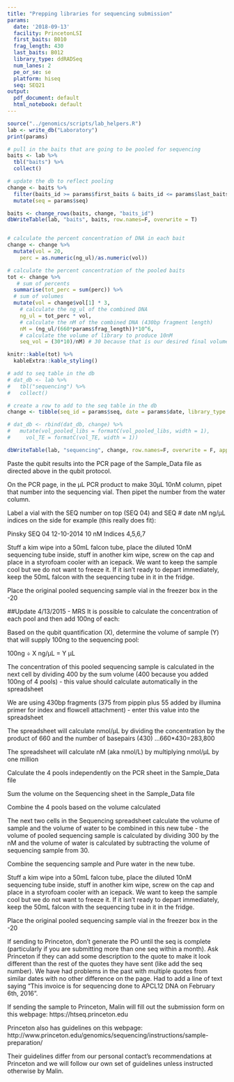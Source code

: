 ```yaml
---
title: "Prepping libraries for sequencing submission"
params:
  date: '2018-09-13'
  facility: PrincetonLSI
  first_baits: B010
  frag_length: 430
  last_baits: B012
  library_type: ddRADSeq
  num_lanes: 2
  pe_or_se: se
  platform: hiseq
  seq: SEQ21
output:
  pdf_document: default
  html_notebook: default
---
```

```r
source("../genomics/scripts/lab_helpers.R")
lab <- write_db("Laboratory")
print(params)

# pull in the baits that are going to be pooled for sequencing
baits <- lab %>% 
  tbl("baits") %>% 
  collect() 

# update the db to reflect pooling
change <- baits %>% 
  filter(baits_id >= params$first_baits & baits_id <= params$last_baits) %>% 
  mutate(seq = params$seq)

baits <- change_rows(baits, change, "baits_id")
dbWriteTable(lab, "baits", baits, row.names=F, overwrite = T)


# calculate the percent concentration of DNA in each bait
change <- change %>% 
  mutate(vol = 20, 
    perc = as.numeric(ng_ul)/as.numeric(vol))

# calculate the percent concentration of the pooled baits
tot <- change %>% 
   # sum of percents
  summarise(tot_perc = sum(perc)) %>%
  # sum of volumes
  mutate(vol = change$vol[1] * 3,  
    # calculate the ng_ul of the combined DNA
    ng_ul = tot_perc * vol, 
    # calculate the nM of the combined DNA (430bp fragment length)
    nM = (ng_ul/(660*params$frag_length))*10^6, 
    # calculate the volume of library to produce 10nM
    seq_vol = (30*10)/nM) # 30 because that is our desired final volume to send to seq, 10 because we want to send 10nM 

knitr::kable(tot) %>% 
  kableExtra::kable_styling()

# add to seq table in the db
# dat_db <- lab %>% 
#   tbl("sequencing") %>% 
#   collect()

# create a row to add to the seq table in the db
change <- tibble(seq_id = params$seq, date = params$date, library_type = params$library_type, facility = params$facility, platform = params$platform, num_lanes = params$num_lanes, pe_se = params$pe_or_se, vol_pooled_libs = tot$seq_vol, vol_TE = (30-tot$seq_vol), contents = paste(params$first_baits, params$last_baits, sep = "-"))

# dat_db <- rbind(dat_db, change) %>% 
#   mutate(vol_pooled_libs = formatC(vol_pooled_libs, width = 1), 
#     vol_TE = formatC(vol_TE, width = 1))

dbWriteTable(lab, "sequencing", change, row.names=F, overwrite = F, append = T)
```






Paste the qubit results into the PCR page of the Sample_Data file as directed above in the qubit protocol.

On the PCR page, in the µL PCR product to make 30µL 10nM column, pipet that number into the sequencing vial.
Then pipet the number from the water column.

Label a vial with the SEQ number on top (SEQ 04) and  SEQ # date nM ng/µL indices on the side for example (this really does fit):

Pinsky
SEQ 04
12-10-2014
10 nM 
Indices 4,5,6,7

Stuff a kim wipe into a 50mL falcon tube, place the diluted 10nM sequencing tube inside, stuff in another kim wipe, screw on the cap and place in a styrofoam cooler with an icepack.  We want to keep the sample cool but we do not want to freeze it.  If it isn’t ready to depart immediately, keep the 50mL falcon with the sequencing tube in it in the fridge.

Place the original pooled sequencing sample vial in the freezer box in the -20

##Update 4/13/2015 - MRS
It is possible to calculate the concentration of each pool and then add 100ng of each:

Based on the qubit quantification (X), determine the volume of sample (Y) that will supply 100ng to the sequencing pool:

100ng ÷ X ng/µL = Y µL

The concentration of this pooled sequencing sample is calculated in the next cell by dividing 400 by the sum volume (400 because you added 100ng of 4 pools) - this value should calculate automatically in the spreadsheet

We are using 430bp fragments (375 from pippin plus 55 added by illumina primer for index and flowcell attachment) - enter this value into the spreadsheet

The spreadsheet will calculate nmol/µL by dividing the concentration by the product of 660 and the number of basepairs (430) …660*430=283,800

The spreadsheet will calculate nM (aka nmol/L) by multiplying nmol/µL by one million




Calculate the 4 pools independently on the PCR sheet in the Sample_Data file

Sum the volume on the Sequencing sheet in the Sample_Data file

Combine the 4 pools based on the volume calculated 


The next two cells in the Sequencing spreadsheet calculate the volume of sample and the volume of water to be combined in this new tube  - the volume of pooled sequencing sample is calculated by dividing 300 by the nM and the volume of water is calculated by subtracting the volume of sequencing sample from 30.

Combine the sequencing sample and Pure water in the new tube.  

Stuff a kim wipe into a 50mL falcon tube, place the diluted 10nM sequencing tube inside, stuff in another kim wipe, screw on the cap and place in a styrofoam cooler with an icepack.  We want to keep the sample cool but we do not want to freeze it.  If it isn’t ready to depart immediately, keep the 50mL falcon with the sequencing tube in it in the fridge.

Place the original pooled sequencing sample vial in the freezer box in the -20

If sending to Princeton, don’t generate the PO until the seq is complete (particularly if you are submitting more than one seq within a month).  Ask Princeton if they can add some description to the quote to make it look different than the rest of the quotes they have sent (like add the seq number).  We have had problems in the past with multiple quotes from similar dates with no other difference on the page.  Had to add a line of text saying “This invoice is for sequencing done to APCL12 DNA on February 6th, 2016”.

If sending the sample to Princeton, Malin will fill out the submission form on this webpage:
https://htseq.princeton.edu

Princeton also has guidelines on this webpage:
http://www.princeton.edu/genomics/sequencing/instructions/sample-preparation/

Their guidelines differ from our personal contact’s recommendations at Princeton and we will follow our own set of guidelines unless instructed otherwise by Malin.









